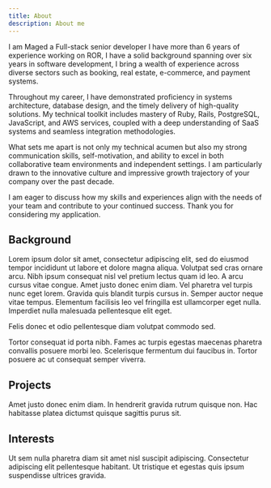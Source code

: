 ```yaml
---
title: About
description: About me
---
```


I am Maged a Full-stack senior developer I have more than 6 years of experience working on ROR, I have a solid background spanning over six years in software development, I bring a wealth of experience across diverse sectors such as booking, real estate, e-commerce, and payment systems.

Throughout my career, I have demonstrated proficiency in systems architecture, database design, and the timely delivery of high-quality solutions. My technical toolkit includes mastery of Ruby, Rails, PostgreSQL, JavaScript, and AWS services, coupled with a deep understanding of SaaS systems and seamless integration methodologies.

What sets me apart is not only my technical acumen but also my strong communication skills, self-motivation, and ability to excel in both collaborative team environments and independent settings. I am particularly drawn to the innovative culture and impressive growth trajectory of your company over the past decade.

I am eager to discuss how my skills and experiences align with the needs of your team and contribute to your continued success. Thank you for considering my application.

## Background

Lorem ipsum dolor sit amet, consectetur adipiscing elit, sed do eiusmod tempor incididunt ut labore et dolore magna aliqua. Volutpat sed cras ornare arcu. Nibh ipsum consequat nisl vel pretium lectus quam id leo. A arcu cursus vitae congue. Amet justo donec enim diam. Vel pharetra vel turpis nunc eget lorem. Gravida quis blandit turpis cursus in. Semper auctor neque vitae tempus. Elementum facilisis leo vel fringilla est ullamcorper eget nulla. Imperdiet nulla malesuada pellentesque elit eget.

Felis donec et odio pellentesque diam volutpat commodo sed.

Tortor consequat id porta nibh. Fames ac turpis egestas maecenas pharetra convallis posuere morbi leo. Scelerisque fermentum dui faucibus in. Tortor posuere ac ut consequat semper viverra.

## Projects

Amet justo donec enim diam. In hendrerit gravida rutrum quisque non. Hac habitasse platea dictumst quisque sagittis purus sit.

## Interests

Ut sem nulla pharetra diam sit amet nisl suscipit adipiscing. Consectetur adipiscing elit pellentesque habitant. Ut tristique et egestas quis ipsum suspendisse ultrices gravida.
